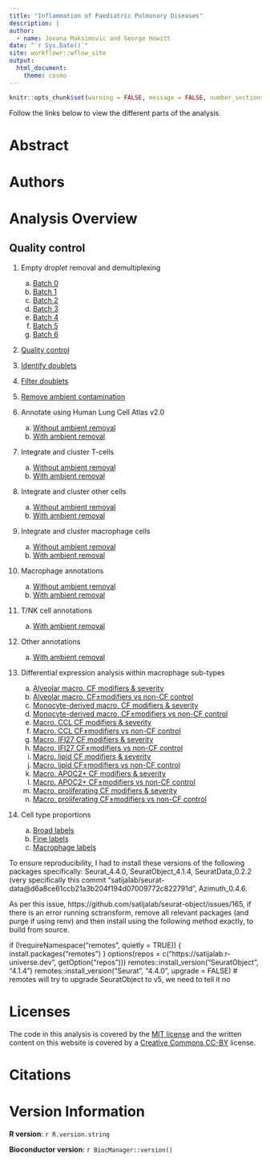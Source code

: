```yaml
---
title: "Inflammation of Paediatric Pulmonary Diseases"
description: |
author:
  - name: Jovana Maksimovic and George Howitt
date: "`r Sys.Date()`"
site: workflowr::wflow_site
output:
  html_document: 
    theme: cosmo
---
```


```r
knitr::opts_chunk$set(warning = FALSE, message = FALSE, number_sections = FALSE)
```

Follow the links below to view the different parts of the analysis. 


# Abstract {-}



# Authors {-}


 
# Analysis Overview {-}
## Quality control {-}

1. Empty droplet removal and demultiplexing
    a) [Batch 0](01.0_preprocess_batch0.html)
    b) [Batch 1](01.1_preprocess_batch1.html)
    c) [Batch 2](01.2_preprocess_batch2.html)
    d) [Batch 3](01.3_preprocess_batch3.html)
    e) [Batch 4](01.4_preprocess_batch4.html)
    f) [Batch 5](01.5_preprocess_batch5.html)
    f) [Batch 6](01.6_preprocess_batch6.html)




2. [Quality control](02.0_quality_control.html)


3. [Identify doublets](03.0_identify_doublets.html)


4. [Filter doublets](04.0_filter_doublets.html)


5. [Remove ambient contamination](05.0_remove_ambient.html)



6. Annotate using Human Lung Cell Atlas v2.0
    a)    [Without ambient removal](06.0_azimuth_annotation.html)
    b)    [With ambient removal](06.1_azimuth_annotation_decontx.html)




7. Integrate and cluster T-cells
    a)    [Without ambient removal](07.0_integrate_cluster_t_cells.html)
    b)    [With ambient removal](07.1_integrate_cluster_t_cells_decontx.html)




8. Integrate and cluster other cells
    a)    [Without ambient removal](08.0_integrate_cluster_other_cells.html)
    b)    [With ambient removal](08.1_integrate_cluster_other_cells_decontx.html)




9. Integrate and cluster macrophage cells
    a)    [Without ambient removal](09.0_integrate_cluster_macro_cells.html)
    b)    [With ambient removal](09.1_integrate_cluster_macro_cells_decontx.html)  




10. Macrophage annotations
    a)    [Without ambient removal](10.0_manual_annotations_macro_cells.html) 
    b)    [With ambient removal](10.1_manual_annotations_macro_cells_decontx.html)  
    



11. T/NK cell annotations
    a)    [With ambient removal](11.0_manual_annotations_t_cells_decontx.html)  
    



12. Other annotations
    a)    [With ambient removal](12.0_manual_annotations_other_cells_decontx.html)  




13. Differential expression analysis within macrophage sub-types
    a)    [Alveolar macro. CF modifiers & severity](13.0_DGE_analysis_macro-alveolar_cells_CF-only-samples.html) 
    b)    [Alveolar macro. CF$\pm$modifiers vs non-CF control](13.1_DGE_analysis_macro-alveolar_cells_CF-vs-control-samples.html)
    c)    [Monocyte-derived macro. CF modifiers & severity](13.2_DGE_analysis_macro-monocyte-derived_CF-only-samples.html) 
    d)    [Monocyte-derived macro. CF$\pm$modifiers vs non-CF control](13.3_DGE_analysis_macro-monocyte-derived_CF-vs-control-samples.html)
    e)    [Macro. CCL CF modifiers & severity](13.4_DGE_analysis_macro-CCL_CF-only-samples.html) 
    f)    [Macro. CCL CF$\pm$modifiers vs non-CF control](13.5_DGE_analysis_macro-CCL_CF-vs-control-samples.html) 
    g)    [Macro. IFI27 CF modifiers & severity](13.6_DGE_analysis_macro-IFI27_CF-only-samples.html) 
    h)    [Macro. IFI27 CF$\pm$modifiers vs non-CF control](13.7_DGE_analysis_macro-IFI27_CF-vs-control-samples.html) 
    i)    [Macro. lipid CF modifiers & severity](13.8_DGE_analysis_macro-lipid_CF-only-samples.html) 
    j)    [Macro. lipid CF$\pm$modifiers vs non-CF control](13.9_DGE_analysis_macro-lipid_CF-vs-control-samples.html)
    k)    [Macro. APOC2+ CF modifiers & severity](13.8_DGE_analysis_macro-APOC2+_CF-only-samples.html) 
    l)    [Macro. APOC2+ CF$\pm$modifiers vs non-CF control](13.9_DGE_analysis_macro-APOC2+_CF-vs-control-samples.html)
    m)    [Macro. proliferating CF modifiers & severity](13.8_DGE_analysis_macro-proliferating_CF-only-samples.html) 
    n)    [Macro. proliferating CF$\pm$modifiers vs non-CF control](13.9_DGE_analysis_macro-proliferating_CF-vs-control-samples.html)





14. Cell type proportions
    a)    [Broad labels](14.0_proportions_analysis_broad.html) 
    b)    [Fine labels](14.1_proportions_analysis_fine.html)
    c)    [Macrophage labels](14.2_proportions_analysis_macrophages.html) 
    
    
    
    
    
To ensure reproducibility, I had to install these versions of the following packages specifically: Seurat_4.4.0,  SeuratObject_4.1.4, SeuratData_0.2.2 (very specifically this commit "satijalab/seurat-data@d6a8ce61ccb21a3b204f194d07009772c822791d", Azimuth_0.4.6.

As per this issue, https://github.com/satijalab/seurat-object/issues/165, if there is an error running sctransform, remove all relevant packages (and purge if using renv) and then install using the following method exactly, to build from source.

if (!requireNamespace("remotes", quietly = TRUE)) {
  install.packages("remotes")
}
options(repos = c("https://satijalab.r-universe.dev", getOption("repos")))
remotes::install_version("SeuratObject", "4.1.4")
remotes::install_version("Seurat", "4.4.0", upgrade = FALSE) # remotes will try to upgrade SeuratObject to v5, we need to tell it no


# Licenses {-}

The code in this analysis is covered by the [MIT license][mit] and the written
content on this website is covered by a [Creative Commons CC-BY][cc] license.


# Citations {-}



# Version Information  {-}

**R version**: `r R.version.string`

**Bioconductor version**: `r BiocManager::version()`


[mit]: https://choosealicense.com/licenses/mit/ "MIT License"
[cc]: https://choosealicense.com/licenses/cc-by-4.0/ "CC-BY License"

